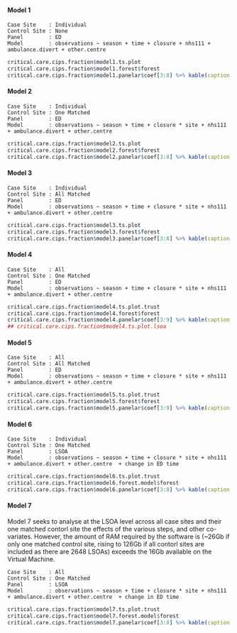 #### Model 1
`Case Site    : Individual`\
`Control Site : None`\
`Panel        : ED`\
`Model        : observations ~ season + time + closure + nhs111 + ambulance.divert + other.centre `\

```r
critical.care.cips.fraction$model1.ts.plot
critical.care.cips.fraction$model1.forest$forest
critical.care.cips.fraction$model1.panelar$coef[3:8] %>% kable(caption = critical.care.cips.fraction$model1.panelar$caption)
```

#### Model 2

`Case Site    : Individual`\
`Control Site : One Matched`\
`Panel        : ED`\
`Model        : observations ~ season + time + closure * site + nhs111 + ambulance.divert + other.centre `\

```r
critical.care.cips.fraction$model2.ts.plot
critical.care.cips.fraction$model2.forest$forest
critical.care.cips.fraction$model2.panelar$coef[3:8] %>% kable(caption = critical.care.cips.fraction$model2.panelar$caption)
```

#### Model 3

`Case Site    : Individual`\
`Control Site : All Matched`\
`Panel        : ED`\
`Model        : observations ~ season + time + closure * site + nhs111 + ambulance.divert + other.centre `\

```r
critical.care.cips.fraction$model3.ts.plot
critical.care.cips.fraction$model3.forest$forest
critical.care.cips.fraction$model3.panelar$coef[3:8] %>% kable(caption = critical.care.cips.fraction$model3.panelar$caption)
```

#### Model 4

`Case Site    : All`\
`Control Site : One Matched`\
`Panel        : ED`\
`Model        : observations ~ season + time + closure * site + nhs111 + ambulance.divert + other.centre `\

```r
critical.care.cips.fraction$model4.ts.plot.trust
critical.care.cips.fraction$model4.forest$forest
critical.care.cips.fraction$model4.panelar$coef[3:9] %>% kable(caption = critical.care.cips.fraction$model4.panelar$caption)
## critical.care.cips.fraction$model4.ts.plot.lsoa
```

#### Model 5

`Case Site    : All`\
`Control Site : All Matched`\
`Panel        : ED`\
`Model        : observations ~ season + time + closure * site + nhs111 + ambulance.divert + other.centre `\


```r
critical.care.cips.fraction$model5.ts.plot.trust
critical.care.cips.fraction$model5.forest$forest
critical.care.cips.fraction$model5.panelar$coef[3:9] %>% kable(caption = critical.care.cips.fraction$model5.panelar$caption)
```

#### Model 6

`Case Site    : Individual`\
`Control Site : One Matched`\
`Panel        : LSOA`\
`Model        : observations ~ season + time + closure * site + nhs111 + ambulance.divert + other.centre  + change in ED time`\

```r
critical.care.cips.fraction$model6.ts.plot.trust
critical.care.cips.fraction$model6.forest.model$forest
critical.care.cips.fraction$model6.panelar$coef[3:8] %>% kable(caption = critical.care.cips.fraction$model6.panelar$caption)
```

#### Model 7

Model 7 seeks to analyse at the LSOA level across all case sites and their one matched contorl site the effects of the various steps, and other co-variates.  However, the amount of RAM required by the software is (~26Gb if only one matched control site, rising to 126Gb if all contorl sites are included as there are 2648 LSOAs) exceeds the 16Gb available on the Virtual Machine.

`Case Site    : All`\
`Control Site : One Matched`\
`Panel        : LSOA`\
`Model        : observations ~ season + time + closure * site + nhs111 + ambulance.divert + other.centre  + change in ED time`\

```r
critical.care.cips.fraction$model7.ts.plot.trust
critical.care.cips.fraction$model7.forest.model$forest
critical.care.cips.fraction$model7.panelar$coef[3:8] %>% kable(caption = critical.care.cips.fraction$model7.panelar$caption)
```
